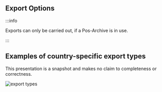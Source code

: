 ## Export Options

:::info

Exports can only be carried out, if a Pos-Archive is in use.  

:::

## Examples of country-specific export types

This presentation is a snapshot and makes no claim to completeness or correctness.

![export types](images/3-exports-DE.png "export types")